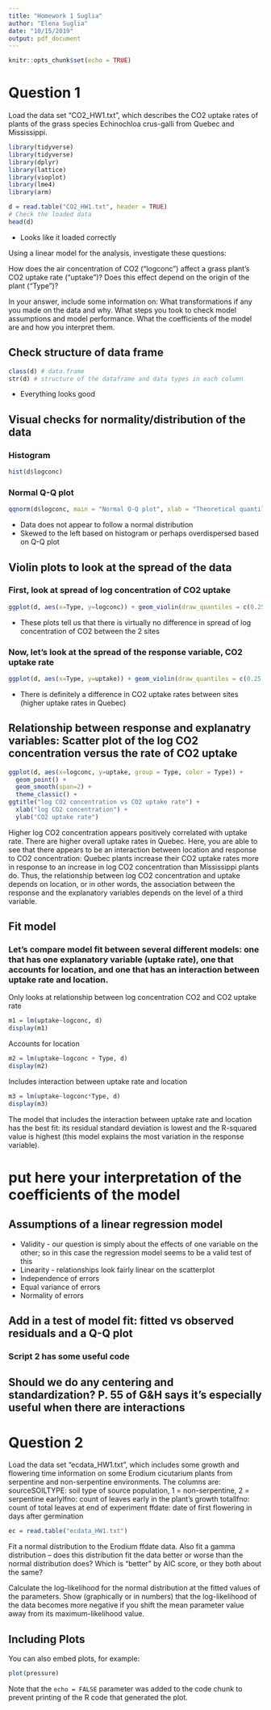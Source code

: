 ```yaml
---
title: "Homework 1 Suglia"
author: "Elena Suglia"
date: "10/15/2019"
output: pdf_document
---
```


```r
knitr::opts_chunk$set(echo = TRUE)
```

# Question 1

Load the data set “CO2_HW1.txt”, which describes the CO2 uptake rates of plants of the grass species Echinochloa crus-galli from Quebec and Mississippi. 

```r
library(tidyverse)
library(tidyverse)
library(dplyr)
library(lattice)
library(vioplot)
library(lme4)
library(arm)
```

```r
d = read.table("CO2_HW1.txt", header = TRUE)
# Check the loaded data
head(d)

```

- Looks like it loaded correctly

Using a linear model for the analysis, investigate these questions:

How does the air concentration of CO2 (“logconc”) affect a grass plant’s CO2 uptake rate (“uptake”)?
Does this effect depend on the origin of the plant (“Type”)?

In your answer, include some information on:
What transformations if any you made on the data and why.
What steps you took to check model assumptions and model performance. 
What the coefficients of the model are and how you interpret them. 

## Check structure of data frame

```r
class(d) # data.frame
str(d) # structure of the dataframe and data types in each column
```

- Everything looks good

## Visual checks for normality/distribution of the data

### Histogram

```r
hist(d$logconc)
```

### Normal Q-Q plot

```r
qqnorm(d$logconc, main = "Normal Q-Q plot", xlab = "Theoretical quantiles", ylab = "Sample quantiles")
```

- Data does not appear to follow a normal distribution
- Skewed to the left based on histogram or perhaps overdispersed based on Q-Q plot

## Violin plots to look at the spread of the data

### First, look at spread of log concentration of CO2 uptake


```r
ggplot(d, aes(x=Type, y=logconc)) + geom_violin(draw_quantiles = c(0.25, 0.5, 0.75), aes(fill=Type))
```

- These plots tell us that there is virtually no difference in spread of log concentration of CO2 between the 2 sites

### Now, let's look at the spread of the response variable, CO2 uptake rate

```r
ggplot(d, aes(x=Type, y=uptake)) + geom_violin(draw_quantiles = c(0.25, 0.5, 0.75), aes(fill=Type))
```

- There is definitely a difference in CO2 uptake rates between sites (higher uptake rates in Quebec)

## Relationship between response and explanatry variables: Scatter plot of the log CO2 concentration versus the rate of CO2 uptake

```r
ggplot(d, aes(x=logconc, y=uptake, group = Type, color = Type)) +
  geom_point() +
  geom_smooth(span=2) +
  theme_classic() +
ggtitle("log CO2 concentration vs CO2 uptake rate") +
  xlab("log CO2 concentration") +
  ylab("CO2 uptake rate")
```

Higher log CO2 concentration appears positively correlated with uptake rate. There are higher overall uptake rates in Quebec. Here, you are able to see that there appears to be an interaction between location and response to CO2 concentration: Quebec plants increase their CO2 uptake rates more in response to an increase in log CO2 concentration than Mississippi plants do. Thus, the relationship between log CO2 concentration and uptake depends on location, or in other words, the association between the response and the explanatory variables depends on the level of a third variable.

## Fit model

### Let's compare model fit between several different models: one that has one explanatory variable (uptake rate), one that accounts for location, and one that has an interaction between uptake rate and location.

Only looks at relationship between log concentration CO2 and CO2 uptake rate

```r
m1 = lm(uptake~logconc, d)
display(m1)
```

Accounts for location

```r
m2 = lm(uptake~logconc + Type, d)
display(m2)
```

Includes interaction between uptake rate and location

```r
m3 = lm(uptake~logconc*Type, d)
display(m3)
```

The model that includes the interaction between uptake rate and location has the best fit: its residual standard deviation is lowest and the R-squared value is highest (this model explains the most variation in the response variable).

# put here your interpretation of the coefficients of the model

## Assumptions of a linear regression model

- Validity - our question is simply about the effects of one variable on the other; so in this case the regression model seems to be a valid test of this
- Linearity - relationships look fairly linear on the scatterplot
- Independence of errors
- Equal variance of errors
- Normality of errors

## Add in a test of model fit: fitted vs observed residuals and a Q-Q plot
### Script 2 has some useful code

## Should we do any centering and standardization? P. 55 of G&H says it's especially useful when there are interactions

# Question 2

Load the data set “ecdata_HW1.txt”, which includes some growth and flowering time information on some Erodium cicutarium plants from serpentine and non-serpentine environments. The columns are:
sourceSOILTYPE: soil type of source population, 1 = non-serpentine, 2 = serpentine
earlylfno: count of leaves early in the plant’s growth
totallfno: count of total leaves at end of experiment
ffdate: date of first flowering in days after germination

``` r
ec = read.table("ecdata_HW1.txt")
```

Fit a normal distribution to the Erodium ffdate data. Also fit a gamma distribution – does this distribution fit the data better or worse than the normal distribution does? Which is “better” by AIC score, or they both about the same? 

Calculate the log-likelihood for the normal distribution at the fitted values of the parameters. Show (graphically or in numbers) that the log-likelihood of the data becomes more negative if you shift the mean parameter value away from its maximum-likelihood value.


## Including Plots

You can also embed plots, for example:

```r
plot(pressure)
```

Note that the `echo = FALSE` parameter was added to the code chunk to prevent printing of the R code that generated the plot.
